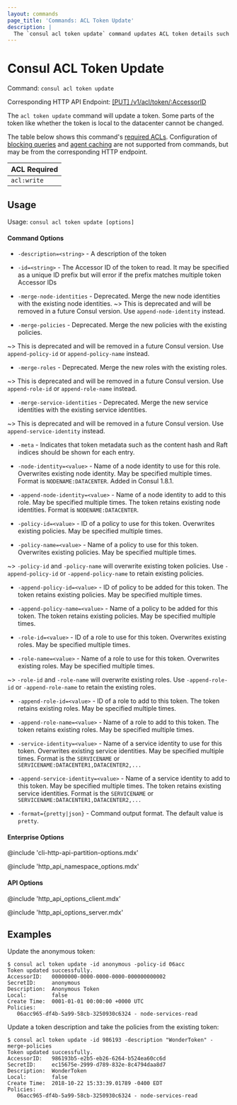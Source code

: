 ```yaml
---
layout: commands
page_title: 'Commands: ACL Token Update'
description: |
  The `consul acl token update` command updates ACL token details such as attached policies, roles, and service identities. Some token details cannot be changed with this command.
---
```


# Consul ACL Token Update

Command: `consul acl token update`

Corresponding HTTP API Endpoint: [\[PUT\] /v1/acl/token/:AccessorID](/consul/api-docs/acl/tokens#update-a-token)

The `acl token update` command will update a token. Some parts of the token like whether the
token is local to the datacenter cannot be changed.

The table below shows this command's [required ACLs](/consul/api-docs/api-structure#authentication). Configuration of
[blocking queries](/consul/api-docs/features/blocking) and [agent caching](/consul/api-docs/features/caching)
are not supported from commands, but may be from the corresponding HTTP endpoint.

| ACL Required |
| ------------ |
| `acl:write`  |

## Usage

Usage: `consul acl token update [options]`

#### Command Options

- `-description=<string>` - A description of the token

- `-id=<string>` - The Accessor ID of the token to read. It may be specified as a
  unique ID prefix but will error if the prefix matches multiple token Accessor IDs

- `-merge-node-identities` - Deprecated. Merge the new node identities with the existing node
  identities.
~> This is deprecated and will be removed in a future Consul version. Use `append-node-identity` instead.

- `-merge-policies` - Deprecated. Merge the new policies with the existing policies.

~> This is deprecated and will be removed in a future Consul version. Use `append-policy-id` or `append-policy-name`
instead.

- `-merge-roles` - Deprecated. Merge the new roles with the existing roles.

~> This is deprecated and will be removed in a future Consul version. Use `append-role-id` or `append-role-name`
instead.

- `-merge-service-identities` - Deprecated. Merge the new service identities with the existing service identities.

~> This is deprecated and will be removed in a future Consul version. Use `append-service-identity` instead.

- `-meta` - Indicates that token metadata such as the content hash and Raft indices should be
  shown for each entry.

- `-node-identity=<value>` - Name of a node identity to use for this role. Overwrites existing node identity. May
  be specified multiple times. Format is `NODENAME:DATACENTER`. Added in Consul
  1.8.1.

- `-append-node-identity=<value>` - Name of a node identity to add to this role. May
  be specified multiple times. The token retains existing node identities. Format is `NODENAME:DATACENTER`.

- `-policy-id=<value>` - ID of a policy to use for this token. Overwrites existing policies. May be specified multiple times.

- `-policy-name=<value>` - Name of a policy to use for this token. Overwrites existing policies. May be specified multiple times.

~> `-policy-id` and `-policy-name` will overwrite existing token policies. Use `-append-policy-id` or `-append-policy-name` to retain existing policies.

- `-append-policy-id=<value>` - ID of policy to be added for this token. The token retains existing policies. May be specified multiple times.

- `-append-policy-name=<value>` - Name of a policy to be added for this token. The token retains existing policies. May be specified multiple times.

- `-role-id=<value>` - ID of a role to use for this token. Overwrites existing roles. May be specified multiple times.

- `-role-name=<value>` - Name of a role to use for this token. Overwrites existing roles. May be specified multiple times.

~> `-role-id` and `-role-name` will overwrite existing roles. Use `-append-role-id` or `-append-role-name` to retain the existing roles.

- `-append-role-id=<value>` - ID of a role to add to this token. The token retains existing roles. May be specified multiple times.

- `-append-role-name=<value>` - Name of a role to add to this token. The token retains existing roles. May be specified multiple times.

- `-service-identity=<value>` - Name of a service identity to use for this
  token. Overwrites existing service identities. May be specified multiple times. Format is the `SERVICENAME` or
  `SERVICENAME:DATACENTER1,DATACENTER2,...`

- `-append-service-identity=<value>` - Name of a service identity to add to this
  token. May be specified multiple times. The token retains existing service identities.
  Format is the `SERVICENAME` or `SERVICENAME:DATACENTER1,DATACENTER2,...`

- `-format={pretty|json}` - Command output format. The default value is `pretty`.

#### Enterprise Options

@include 'cli-http-api-partition-options.mdx'

@include 'http_api_namespace_options.mdx'

#### API Options

@include 'http_api_options_client.mdx'

@include 'http_api_options_server.mdx'

## Examples

Update the anonymous token:

```shell-session
$ consul acl token update -id anonymous -policy-id 06acc
Token updated successfully.
AccessorID:   00000000-0000-0000-0000-000000000002
SecretID:     anonymous
Description:  Anonymous Token
Local:        false
Create Time:  0001-01-01 00:00:00 +0000 UTC
Policies:
   06acc965-df4b-5a99-58cb-3250930c6324 - node-services-read
```

Update a token description and take the policies from the existing token:

```shell-session
$ consul acl token update -id 986193 -description "WonderToken" -merge-policies
Token updated successfully.
AccessorID:   986193b5-e2b5-eb26-6264-b524ea60cc6d
SecretID:     ec15675e-2999-d789-832e-8c4794daa8d7
Description:  WonderToken
Local:        false
Create Time:  2018-10-22 15:33:39.01789 -0400 EDT
Policies:
   06acc965-df4b-5a99-58cb-3250930c6324 - node-services-read
```
